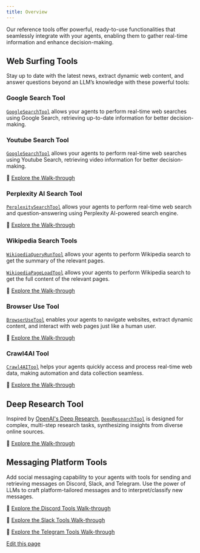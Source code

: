 ```yaml
---
title: Overview
---
```


Our reference tools offer powerful, ready-to-use functionalities that seamlessly integrate with your agents, enabling them to gather real-time information and enhance decision-making.

## Web Surfing Tools

Stay up to date with the latest news, extract dynamic web content, and answer questions beyond an LLM’s knowledge with these powerful tools:

### Google Search Tool
[`GoogleSearchTool`](/docs/api-reference/autogen/tools/experimental/GoogleSearchTool) allows your agents to perform real-time web searches using Google Search, retrieving up-to-date information for better decision-making.

### Youtube Search Tool
[`GoogleSearchTool`](/docs/api-reference/autogen/tools/experimental/YoutubeSearchTool) allows your agents to perform real-time web searches using Youtube Search, retrieving video information for better decision-making.

🔗 [Explore the Walk-through](/docs/user-guide/reference-tools/google-api/google-search)

### Perplexity AI Search Tool
[`PerplexitySearchTool`](/docs/api-reference/autogen/tools/experimental/perplexity/perplexity_search/PerplexitySearchTool) allows your agents to perform real-time web search and question-answering using Perplexity AI-powered search engine.

🔗 [Explore the Walk-through](/docs/user-guide/reference-tools/perplexity-search)

### Wikipedia Search Tools
[`WikipediaQueryRunTool`](/docs/api-reference/autogen/tools/experimental/wikipedia/wikipedia/WikipediaQueryRunTool) allows your agents to perform Wikipedia search to get the summary of the relevant pages.

[`WikipediaPageLoadTool`](/docs/api-reference/autogen/tools/experimental/wikipedia/wikipedia/WikipediaPageLoadTool) allows your agents to perform Wikipedia search to get the full content of the relevant pages.

🔗 [Explore the Walk-through](/docs/user-guide/reference-tools/wikipedia-search)

### Browser Use Tool
[`BrowserUseTool`](/docs/api-reference/autogen/tools/experimental/BrowserUseTool) enables your agents to navigate websites, extract dynamic content, and interact with web pages just like a human user.

🔗 [Explore the Walk-through](/docs/user-guide/reference-tools/browser-use)

### Crawl4AI Tool
[`Crawl4AITool`](/docs/api-reference/autogen/tools/experimental/Crawl4AITool) helps your agents quickly access and process real-time web data, making automation and data collection seamless.

🔗 [Explore the Walk-through](/docs/user-guide/reference-tools/crawl4ai)

## Deep Research Tool
Inspired by [OpenAI's Deep Research](https://openai.com/index/introducing-deep-research), [`DeepResearchTool`](/docs/api-reference/autogen/tools/experimental/DeepResearchTool) is designed for complex, multi-step research tasks, synthesizing insights from diverse online sources.

🔗 [Explore the Walk-through](/docs/user-guide/reference-tools/deep-research)

## Messaging Platform Tools
Add social messaging capability to your agents with tools for sending and retrieving messages on Discord, Slack, and Telegram. Use the power of LLMs to craft platform-tailored messages and to interpret/classify new messages.

🔗 [Explore the Discord Tools Walk-through](./communication-platforms/discord)

🔗 [Explore the Slack Tools Walk-through](./communication-platforms/slack)

🔗 [Explore the Telegram Tools Walk-through](./communication-platforms/telegram)

<div className="edit-url-container">
    <a className="edit-url" href="https://github.com/ag2ai/ag2/edit/main/website/docs/user-guide/reference-tools/index.mdx" target='_blank'><Icon icon="pen" iconType="solid" size="13px"/> Edit this page</a>
</div>
